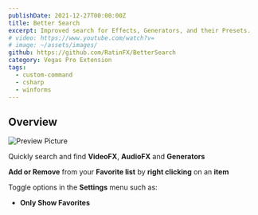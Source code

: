 ```yaml
---
publishDate: 2021-12-27T00:00:00Z
title: Better Search
excerpt: Improved search for Effects, Generators, and their Presets.
# video: https://www.youtube.com/watch?v=
# image: ~/assets/images/
github: https://github.com/RatinFX/BetterSearch
category: Vegas Pro Extension
tags:
  - custom-command
  - csharp
  - winforms
---
```


## Overview

![Preview Picture](/src/assets/images/preview-better-search.png)

Quickly search and find **VideoFX**, **AudioFX** and **Generators**

**Add or Remove** from your **Favorite list** by **right clicking** on an **item**

Toggle options in the **Settings** menu such as:

- **Only Show Favorites**
